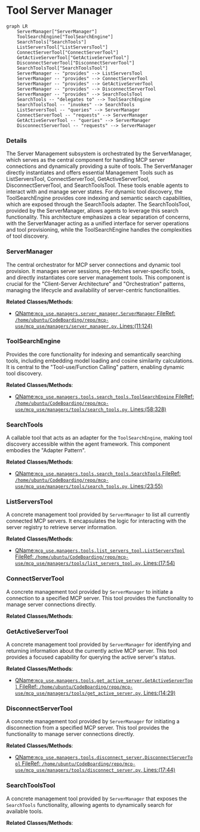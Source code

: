 # Tool Server Manager
```mermaid
graph LR
    ServerManager["ServerManager"]
    ToolSearchEngine["ToolSearchEngine"]
    SearchTools["SearchTools"]
    ListServersTool["ListServersTool"]
    ConnectServerTool["ConnectServerTool"]
    GetActiveServerTool["GetActiveServerTool"]
    DisconnectServerTool["DisconnectServerTool"]
    SearchToolsTool["SearchToolsTool"]
    ServerManager -- "provides" --> ListServersTool
    ServerManager -- "provides" --> ConnectServerTool
    ServerManager -- "provides" --> GetActiveServerTool
    ServerManager -- "provides" --> DisconnectServerTool
    ServerManager -- "provides" --> SearchToolsTool
    SearchTools -- "delegates to" --> ToolSearchEngine
    SearchToolsTool -- "invokes" --> SearchTools
    ListServersTool -- "queries" --> ServerManager
    ConnectServerTool -- "requests" --> ServerManager
    GetActiveServerTool -- "queries" --> ServerManager
    DisconnectServerTool -- "requests" --> ServerManager
```

### Details

The Server Management subsystem is orchestrated by the ServerManager, which serves as the central component for handling MCP server connections and dynamically providing a suite of tools. The ServerManager directly instantiates and offers essential Management Tools such as ListServersTool, ConnectServerTool, GetActiveServerTool, DisconnectServerTool, and SearchToolsTool. These tools enable agents to interact with and manage server states. For dynamic tool discovery, the ToolSearchEngine provides core indexing and semantic search capabilities, which are exposed through the SearchTools adapter. The SearchToolsTool, provided by the ServerManager, allows agents to leverage this search functionality. This architecture emphasizes a clear separation of concerns, with the ServerManager acting as a unified interface for server operations and tool provisioning, while the ToolSearchEngine handles the complexities of tool discovery.

### ServerManager
The central orchestrator for MCP server connections and dynamic tool provision. It manages server sessions, pre-fetches server-specific tools, and directly instantiates core server management tools. This component is crucial for the "Client-Server Architecture" and "Orchestration" patterns, managing the lifecycle and availability of server-centric functionalities.


**Related Classes/Methods**:

- <a href="https://github.com/mcp-use/mcp-use/blob/main/mcp_use/managers/server_manager.py#L11-L124" target="_blank" rel="noopener noreferrer">QName:`mcp_use.managers.server_manager.ServerManager` FileRef: `/home/ubuntu/CodeBoarding/repo/mcp-use/mcp_use/managers/server_manager.py`, Lines:(11:124)</a>


### ToolSearchEngine
Provides the core functionality for indexing and semantically searching tools, including embedding model loading and cosine similarity calculations. It is central to the "Tool-use/Function Calling" pattern, enabling dynamic tool discovery.


**Related Classes/Methods**:

- <a href="https://github.com/mcp-use/mcp-use/blob/main/mcp_use/managers/tools/search_tools.py#L58-L328" target="_blank" rel="noopener noreferrer">QName:`mcp_use.managers.tools.search_tools.ToolSearchEngine` FileRef: `/home/ubuntu/CodeBoarding/repo/mcp-use/mcp_use/managers/tools/search_tools.py`, Lines:(58:328)</a>


### SearchTools
A callable tool that acts as an adapter for the `ToolSearchEngine`, making tool discovery accessible within the agent framework. This component embodies the "Adapter Pattern".


**Related Classes/Methods**:

- <a href="https://github.com/mcp-use/mcp-use/blob/main/mcp_use/managers/tools/search_tools.py#L23-L55" target="_blank" rel="noopener noreferrer">QName:`mcp_use.managers.tools.search_tools.SearchTools` FileRef: `/home/ubuntu/CodeBoarding/repo/mcp-use/mcp_use/managers/tools/search_tools.py`, Lines:(23:55)</a>


### ListServersTool
A concrete management tool provided by `ServerManager` to list all currently connected MCP servers. It encapsulates the logic for interacting with the server registry to retrieve server information.


**Related Classes/Methods**:

- <a href="https://github.com/mcp-use/mcp-use/blob/main/mcp_use/managers/tools/list_servers_tool.py#L17-L54" target="_blank" rel="noopener noreferrer">QName:`mcp_use.managers.tools.list_servers_tool.ListServersTool` FileRef: `/home/ubuntu/CodeBoarding/repo/mcp-use/mcp_use/managers/tools/list_servers_tool.py`, Lines:(17:54)</a>


### ConnectServerTool
A concrete management tool provided by `ServerManager` to initiate a connection to a specified MCP server. This tool provides the functionality to manage server connections directly.


**Related Classes/Methods**:



### GetActiveServerTool
A concrete management tool provided by `ServerManager` for identifying and returning information about the currently active MCP server. This tool provides a focused capability for querying the active server's status.


**Related Classes/Methods**:

- <a href="https://github.com/mcp-use/mcp-use/blob/main/mcp_use/managers/tools/get_active_server.py#L14-L29" target="_blank" rel="noopener noreferrer">QName:`mcp_use.managers.tools.get_active_server.GetActiveServerTool` FileRef: `/home/ubuntu/CodeBoarding/repo/mcp-use/mcp_use/managers/tools/get_active_server.py`, Lines:(14:29)</a>


### DisconnectServerTool
A concrete management tool provided by `ServerManager` for initiating a disconnection from a specified MCP server. This tool provides the functionality to manage server connections directly.


**Related Classes/Methods**:

- <a href="https://github.com/mcp-use/mcp-use/blob/main/mcp_use/managers/tools/disconnect_server.py#L17-L44" target="_blank" rel="noopener noreferrer">QName:`mcp_use.managers.tools.disconnect_server.DisconnectServerTool` FileRef: `/home/ubuntu/CodeBoarding/repo/mcp-use/mcp_use/managers/tools/disconnect_server.py`, Lines:(17:44)</a>


### SearchToolsTool
A concrete management tool provided by `ServerManager` that exposes the `SearchTools` functionality, allowing agents to dynamically search for available tools.


**Related Classes/Methods**:
